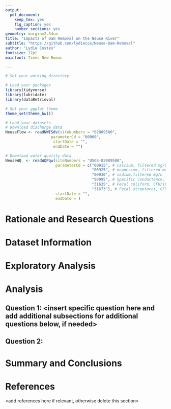 ```yaml
---
output: 
  pdf_document:
    keep_tex: yes
    fig_caption: yes
    number_sections: yes
geometry: margin=2.54cm
title: "Impacts of Dam Removal on the Neuse River"
subtitle: "https://github.com/lydiecos/Neuse-Dam-Removal"
author: "Lydie Costes"
fontsize: 12pt
mainfont: Times New Roman

---
```


\newpage

```r
# Set your working directory

# Load your packages
library(tidyverse)
library(lubridate)
library(dataRetrieval)

# Set your ggplot theme
theme_set(theme_bw())

# Load your datasets
# Download discharge data
NeuseFlow <- readNWISdv(siteNumbers = "02089500",
                    parameterCd = "00060",
                     startDate = "",
                     endDate = "")

# Download water quality data
NeuseWQ  <- readWQPqw(siteNumbers = "USGS-02089500",
                      parameterCd = c("00915", # calcium, filtered mg/L
                                      "00925", # magnesium, filtered mg/L
                                      "00930", # sodium,filtered mg/L
                                      "90095", # Specific conductance, uS/cm
                                      "31625", # Fecal coliform, CFU/100 mL
                                      "31673"), # Fecal streptocci, CFU/100 mL
                      startDate = "",
                      endDate = )

```


# Rationale and Research Questions



\newpage

# Dataset Information



\newpage

# Exploratory Analysis 



\newpage

# Analysis



## Question 1: <insert specific question here and add additional subsections for additional questions below, if needed>

## Question 2: 




\newpage

# Summary and Conclusions


\newpage

# References
<add references here if relevant, otherwise delete this section> 
